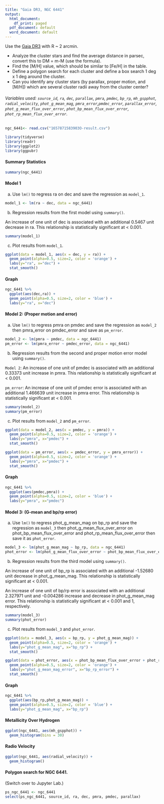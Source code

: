 ```yaml
---
title: "Gaia DR3, NGC 6441"
output:
  html_document:
    df_print: paged
  pdf_document: default
  word_document: default
---
```


Use the [Gaia DR3](https://www.cosmos.esa.int/web/gaia-users/archive/programmatic-access) with R ~ 2 arcmin.

* Analyze the cluster stars and find the average distance in parsec, convert this to DM = m-M (use the formula). 
* Find the [M/H] value, which should be similar to [Fe/H] in the table.  
* Define a polygon search for each cluster and define a box search 1 deg x 1 deg around the cluster. 
* Can you identify any cluster stars (by parallax, proper motion, and [M/H]) which are several cluster radii away from the cluster center?

###### Variables used: `source_id`, `ra`, `dec`, `parallax`, `pmra`, `pmdec`, `bp_rp`, `mh_gspphot`, `radial_velocity`, `phot_g_mean_mag`, `pmra_error`,`pmdec_error`, `parallax_error`, `phot_g_mean_flux_over_error`, `phot_bp_mean_flux_over_error`, `phot_rp_mean_flux_over_error`.



```r
ngc_6441<- read.csv("1657871583903O-result.csv")
```

```r
library(tidyverse)
library(readr)
library(ggplot2)
library(ggpubr)
```

#### Summary Statistics 

```r
summary(ngc_6441)
```

#### Model 1

a. Use `lm()` to regress ra on dec and save the regression as `model_1`.

```r
model_1 <- lm(ra ~ dec, data = ngc_6441)
```

b. Regression results from the first model using `summary()`.

An increase of one unit of dec is associated with an additional 0.5467 unit decrease in ra. This relationship is statistically significant at < 0.001.

```r
summary(model_1)
```

c. Plot results from `model_1`.

```r
ggplot(data = model_1, aes(x = dec, y = ra)) +
  geom_point(alpha=0.5, size=2, color = 'orange') +
  labs(y="ra", x="dec") +
  stat_smooth()
```

#### Graph 

```r
ngc_6441 %>%
  ggplot(aes(dec,ra)) +
  geom_point(alpha=0.5, size=2, color = 'blue') +
  labs(y="ra", x="dec")
```

#### Model 2: (Proper motion and error)

a. Use `lm()` to regress pmra on pmdec and save the regression as `model_2` then pmra_error on pmdec_error and save as `pm_error`.

```r
model_2 <- lm(pmra ~ pmdec, data = ngc_6441)
pm_error <- lm(pmra_error ~ pmdec_error, data = ngc_6441)
```

b. Regression results from the second and proper motion error model using `summary()`.

`Model 2`: An increase of one unit of pmdec is associated with an additional 0.33373 unit increase in pmra. This relationship is statistically significant at < 0.001.

`pm_error`: An increase of one unit of pmdec error is associated with an additional 1.466639 unit increase in pmra error. This relationship is statistically significant at < 0.001.


```r
summary(model_2)
summary(pm_error)
```

c. Plot results from `model_2` and `pm_error`.

```r
ggplot(data = model_2, aes(x = pmdec, y = pmra)) +
  geom_point(alpha=0.5, size=2, color = 'orange') +
  labs(y="pmra", x="pmdec") +
  stat_smooth()

ggplot(data = pm_error, aes(x = pmdec_error, y = pmra_error)) +
  geom_point(alpha=0.5, size=2, color = 'orange') +
  labs(y="pmra", x="pmdec") +
  stat_smooth()
```

#### Graph 

```r
ngc_6441 %>%
  ggplot(aes(pmdec,pmra)) +
  geom_point(alpha=0.5, size=2, color = 'blue') +
  labs(y="pmra", x="pmdec") 
```

#### Model 3: (G-mean and bp/rp error)

a. Use `lm()` to regress phot_g_mean_mag on bp_rp and save the regression as `model_3` then phot_g_mean_flux_over_error on phot_bp_mean_flux_over_error and phot_rp_mean_flux_over_error then save it as `phot_error`.

```r
model_3 <- lm(phot_g_mean_mag ~ bp_rp, data = ngc_6441)
phot_error <- lm(phot_g_mean_flux_over_error ~ phot_bp_mean_flux_over_error + phot_rp_mean_flux_over_error, data = ngc_6441)
```

b. Regression results from the third model using `summary()`.

An increase of one unit of bp_rp is associated with an additional -1.52680 unit decrease in phot_g_mean_mag. This relationship is statistically significant at < 0.001.

An increase of one unit of bp/rp error is associated with an additional 2.327971 unit and -0.004286 increase and decrease in phot_g_mean_mag error. This relationship is statistically significant at < 0.001 and 1, respectively.


```r
summary(model_3)
summary(phot_error)
```

c. Plot results from `model_3` and `phot_error`.

```r
ggplot(data = model_3, aes(x = bp_rp, y = phot_g_mean_mag)) +
  geom_point(alpha=0.5, size=2, color = 'orange') +
  labs(y="phot_g_mean_mag", x="bp_rp") +
  stat_smooth()

ggplot(data = phot_error, aes(x = phot_bp_mean_flux_over_error + phot_rp_mean_flux_over_error, y = phot_g_mean_flux_over_error)) +
  geom_point(alpha=0.5, size=2, color = 'orange') +
  labs(y="phot_g_mean_mag_error", x="bp_rp_error") +
  stat_smooth()
```

#### Graph 

```r
ngc_6441 %>%
  ggplot(aes(bp_rp,phot_g_mean_mag)) +
  geom_point(alpha=0.5, size=2, color = 'blue') +
  labs(y="phot_g_mean_mag", x="bp_rp")
```

#### Metallicity Over Hydrogen

```r
ggplot(ngc_6441, aes(mh_gspphot)) +
  geom_histogram(bins = 30)
```


#### Radio Velocity

```r
ggplot(ngc_6441, aes(radial_velocity)) +
  geom_histogram()
```

#### Polygon search for NGC 6441.

(Switch over to Jupyter Lab.)

```r
ps_ngc_6441 <- ngc_6441 
select(ps_ngc_6441, source_id, ra, dec, pmra, pmdec, parallax)
```









